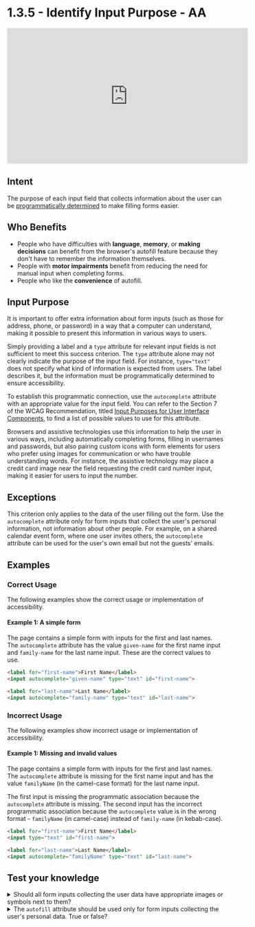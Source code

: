 # 1.3.5 - Identify Input Purpose - AA

<iframe width="560" height="315" src="https://www.youtube.com/embed/-C_ObQBxU-w" title="1.3.5 - Identify Input Purpose - WCAG Documents" frameBorder="0" allow="accelerometer; autoplay; clipboard-write; encrypted-media; gyroscope; picture-in-picture" allowFullScreen></iframe>

## Intent

The purpose of each input field that collects information about the user can be [programmatically determined](/docs/wcag-documents/glossary-of-terms#programmatically-determined) to make filling forms easier.

## Who Benefits

- People who have difficulties with **language**, **memory**, or **making decisions** can benefit from the browser's autofill feature because they don't have to remember the information themselves.
- People with **motor impairments** benefit from reducing the need for manual input when completing forms.
- People who like the **convenience** of autofill.

## Input Purpose

It is important to offer extra information about form inputs (such as those for address, phone, or password) in a way that a computer can understand, making it possible to present this information in various ways to users.

Simply providing a label and a <code>type</code> attribute for relevant input fields is not sufficient to meet this success criterion. The <code>type</code> attribute alone may not clearly indicate the purpose of the input field. For instance, <code>type="text"</code> does not specify what kind of information is expected from users. The label describes it, but the information must be programmatically determined to ensure accessibility.

To establish this programmatic connection, use the <code>autocomplete</code> attribute with an appropriate value for the input field. You can refer to the Section 7 of the WCAG Recommendation, titled [Input Purposes for User Interface Components](https://www.w3.org/TR/WCAG21/#input-purposes), to find a list of possible values to use for this attribute.

Browsers and assistive technologies use this information to help the user in various ways, including automatically completing forms, filling in usernames and passwords, but also pairing custom icons with form elements for users who prefer using images for communication or who have trouble understanding words. For instance, the assistive technology may place a credit card image near the field requesting the credit card number input, making it easier for users to input the number.

## Exceptions

This criterion only applies to the data of the user filling out the form. Use the <code>autocomplete</code> attribute only for form inputs that collect the user's personal information, not information about other people. For example, on a shared calendar event form, where one user invites others, the <code>autocomplete</code> attribute can be used for the user's own email but not the guests' emails.

## Examples

### Correct Usage

The following examples show the correct usage or implementation of accessibility.

#### Example 1: A simple form

The page contains a simple form with inputs for the first and last names. The <code>autocomplete</code> attribute has the value <code>given-name</code> for the first name input and <code>family-name</code> for the last name input. These are the correct values to use.

```html title="A form with two inputs"
<label for="first-name">First Name</label>
<input autocomplete="given-name" type="text" id="first-name">

<label for="last-name">Last Name</label>
<input autocomplete="family-name" type="text" id="last-name">
```

### Incorrect Usage

The following examples show incorrect usage or implementation of accessibility.

#### Example 1: Missing and invalid values

The page contains a simple form with inputs for the first and last names. The <code>autocomplete</code> attribute is missing for the first name input and has the value <code>familyName</code> (in the camel-case format) for the last name input.

The first input is missing the programmatic association because the <code>autocomplete</code> attribute is missing. The second input has the incorrect programmatic association because the <code>autocomplete</code> value is in the wrong format - <code>familyName</code> (in camel-case) instead of <code>family-name</code> (in kebab-case).

```html title="A form with two inputs"
<label for="first-name">First Name</label>
<input type="text" id="first-name">

<label for="last-name">Last Name</label>
<input autocomplete="familyName" type="text" id="last-name">
```

## Test your knowledge

<details>
	<summary>
		<span>Should all form inputs collecting the user data have appropriate images or symbols next to them?</span>
	</summary>
  No, while you can use images or symbols to enhance accessibility, it is not required by this success criterion and is usually implemented by assistive technologies.
</details>

<details>
	<summary>
		<span>The <code>autofill</code> attribute should be used only for form inputs collecting the user's personal data. True or false?</span>
	</summary>
	False, the <code>autocomplete</code> attribute should be used for that.
</details>
